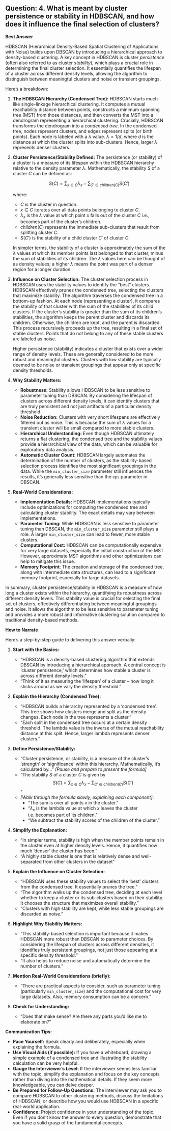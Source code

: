 ## Question: 4. What is meant by cluster persistence or stability in HDBSCAN, and how does it influence the final selection of clusters?

**Best Answer**

HDBSCAN (Hierarchical Density-Based Spatial Clustering of Applications with Noise) builds upon DBSCAN by introducing a hierarchical approach to density-based clustering.  A key concept in HDBSCAN is cluster *persistence* (often also referred to as cluster *stability*), which plays a crucial role in determining the final cluster selection.  It essentially quantifies the lifespan of a cluster across different density levels, allowing the algorithm to distinguish between meaningful clusters and noise or transient groupings.

Here's a breakdown:

1.  **The HDBSCAN Hierarchy (Condensed Tree):**  HDBSCAN starts much like single-linkage hierarchical clustering. It computes a mutual reachability distance between points, constructs a minimum spanning tree (MST) from those distances, and then converts the MST into a dendrogram representing a hierarchical clustering. Crucially, HDBSCAN transforms the dendrogram into a *condensed tree*. In the condensed tree, nodes represent clusters, and edges represent splits (or birth points). Each node is labeled with a $\lambda$ value. $\lambda = 1/d$, where $d$ is the distance at which the cluster splits into sub-clusters. Hence, larger $\lambda$ represents denser clusters.

2.  **Cluster Persistence/Stability Defined:** The persistence (or stability) of a cluster is a measure of its lifespan within the HDBSCAN hierarchy relative to the density parameter $\lambda$.  Mathematically, the stability $S$ of a cluster $C$ can be defined as:

    $$S(C) = \sum_{x \in C} \lambda_x - \sum_{C' \in children(C)} S(C')$$

    where:
    *   $C$ is the cluster in question.
    *   $x \in C$ iterates over all data points belonging to cluster $C$.
    *   $\lambda_x$ is the $\lambda$ value at which point $x$ falls out of the cluster $C$ i.e., becomes part of the cluster's children.
    *   $children(C)$ represents the immediate sub-clusters that result from splitting cluster $C$.
    *   $S(C')$ is the stability of a child cluster $C'$ of cluster $C$.

    In simpler terms, the stability of a cluster is approximately the sum of the $\lambda$ values at which its member points last belonged to that cluster, minus the sum of stabilities of its children. The $\lambda$ values here can be thought of as density values; a higher $\lambda$ means the point was part of a denser region for a longer duration.

3.  **Influence on Cluster Selection:** The cluster selection process in HDBSCAN uses the stability values to identify the "best" clusters.  HDBSCAN effectively prunes the condensed tree, selecting the clusters that maximize stability. The algorithm traverses the condensed tree in a bottom-up fashion. At each node (representing a cluster), it compares the stability of that cluster with the sum of the stabilities of its child clusters. If the cluster's stability is greater than the sum of its children's stabilities, the algorithm keeps the parent cluster and discards its children.  Otherwise, the children are kept, and the parent is discarded. This process recursively proceeds up the tree, resulting in a final set of stable clusters.  Points that do not belong to any of these stable clusters are labeled as noise.

    Higher persistence (stability) indicates a cluster that exists over a wider range of density levels.  These are generally considered to be more robust and meaningful clusters. Clusters with low stability are typically deemed to be noise or transient groupings that appear only at specific density thresholds.

4.  **Why Stability Matters:**

    *   **Robustness:**  Stability allows HDBSCAN to be less sensitive to parameter tuning than DBSCAN. By considering the lifespan of clusters across different density levels, it can identify clusters that are truly persistent and not just artifacts of a particular density threshold.
    *   **Noise Reduction:**  Clusters with very short lifespans are effectively filtered out as noise. This is because the sum of $\lambda$ values for a transient cluster will be small compared to more stable clusters.
    *   **Hierarchical Understanding:**  Even though HDBSCAN ultimately returns a flat clustering, the condensed tree and the stability values provide a hierarchical view of the data, which can be valuable for exploratory data analysis.
    *   **Automatic Cluster Count:**  HDBSCAN largely automates the determination of the number of clusters, as the stability-based selection process identifies the most significant groupings in the data.  While the `min_cluster_size` parameter still influences the results, it's generally less sensitive than the `eps` parameter in DBSCAN.

5. **Real-World Considerations:**

    *   **Implementation Details:**  HDBSCAN implementations typically include optimizations for computing the condensed tree and calculating cluster stability.  The exact details may vary between implementations.
    *   **Parameter Tuning:**  While HDBSCAN is less sensitive to parameter tuning than DBSCAN, the `min_cluster_size` parameter still plays a role.  A larger `min_cluster_size` can lead to fewer, more stable clusters.
    *   **Computational Cost:**  HDBSCAN can be computationally expensive for very large datasets, especially the initial construction of the MST.  However, approximate MST algorithms and other optimizations can help to mitigate this issue.
    *   **Memory Footprint**: The creation and storage of the condensed tree, along with intermediate data structures, can lead to a significant memory footprint, especially for large datasets.

In summary, cluster persistence/stability in HDBSCAN is a measure of how long a cluster exists within the hierarchy, quantifying its robustness across different density levels. This stability value is crucial for selecting the final set of clusters, effectively differentiating between meaningful groupings and noise. It allows the algorithm to be less sensitive to parameter tuning and provides a more robust and informative clustering solution compared to traditional density-based methods.

**How to Narrate**

Here's a step-by-step guide to delivering this answer verbally:

1.  **Start with the Basics:**

    *   "HDBSCAN is a density-based clustering algorithm that extends DBSCAN by introducing a hierarchical approach. A central concept is 'cluster persistence,' which determines how stable a cluster is across different density levels."
    *   "Think of it as measuring the 'lifespan' of a cluster – how long it sticks around as we vary the density threshold."

2.  **Explain the Hierarchy (Condensed Tree):**

    *   "HDBSCAN builds a hierarchy represented by a 'condensed tree'. This tree shows how clusters merge and split as the density changes. Each node in the tree represents a cluster."
    *   "Each split in the condensed tree occurs at a certain density threshold. The lambda value is the inverse of the mutual reachability distance at this split. Hence, larger lambda represents denser clusters."

3.  **Define Persistence/Stability:**

    *   "Cluster persistence, or stability, is a measure of the cluster's 'strength' or 'significance' within this hierarchy.  Mathematically, it's calculated by..." *[Pause and prepare to present the formula]*
    *   "The stability $S$ of a cluster $C$ is given by $$S(C) = \sum_{x \in C} \lambda_x - \sum_{C' \in children(C)} S(C')$$"
    *   *[Walk through the formula slowly, explaining each component]*:
        *   "The sum is over all points $x$ in the cluster."
        *   "$\lambda_x$  is the lambda value at which $x$ leaves the cluster i.e. becomes part of its children."
        *   "We subtract the stability scores of the children of the cluster."

4.  **Simplify the Explanation:**

    *   "In simpler terms, stability is high when the member points remain in the cluster even at higher density levels. Hence, it quantifies how much 'denser' the cluster has been."
    *   "A highly stable cluster is one that is relatively dense and well-separated from other clusters in the dataset"

5.  **Explain the Influence on Cluster Selection:**

    *   "HDBSCAN uses these stability values to select the 'best' clusters from the condensed tree.  It essentially prunes the tree."
    *   "The algorithm walks up the condensed tree, deciding at each level whether to keep a cluster or its sub-clusters based on their stability. It chooses the structure that maximizes overall stability."
    *   "Clusters with high stability are kept, while less stable groupings are discarded as noise."

6.  **Highlight Why Stability Matters:**

    *   "This stability-based selection is important because it makes HDBSCAN more robust than DBSCAN to parameter choices. By considering the lifespan of clusters across different densities, it identifies truly persistent groupings, not just those appearing at a specific density threshold."
    *   "It also helps to reduce noise and automatically determine the number of clusters."

7.  **Mention Real-World Considerations (briefly):**

    *   "There are practical aspects to consider, such as parameter tuning (particularly `min_cluster_size`) and the computational cost for very large datasets. Also, memory consumption can be a concern."

8.  **Check for Understanding:**

    *   "Does that make sense?  Are there any parts you'd like me to elaborate on?"

**Communication Tips:**

*   **Pace Yourself:** Speak clearly and deliberately, especially when explaining the formula.
*   **Use Visual Aids (if possible):** If you have a whiteboard, drawing a simple example of a condensed tree and illustrating the stability calculation can be very helpful.
*   **Gauge the Interviewer's Level:** If the interviewer seems less familiar with the topic, simplify the explanation and focus on the key concepts rather than diving into the mathematical details.  If they seem more knowledgeable, you can delve deeper.
*   **Be Prepared for Follow-Up Questions:** The interviewer may ask you to compare HDBSCAN to other clustering methods, discuss the limitations of HDBSCAN, or describe how you would use HDBSCAN in a specific real-world application.
*   **Confidence:** Project confidence in your understanding of the topic. Even if you don't know the answer to every question, demonstrate that you have a solid grasp of the fundamental concepts.
